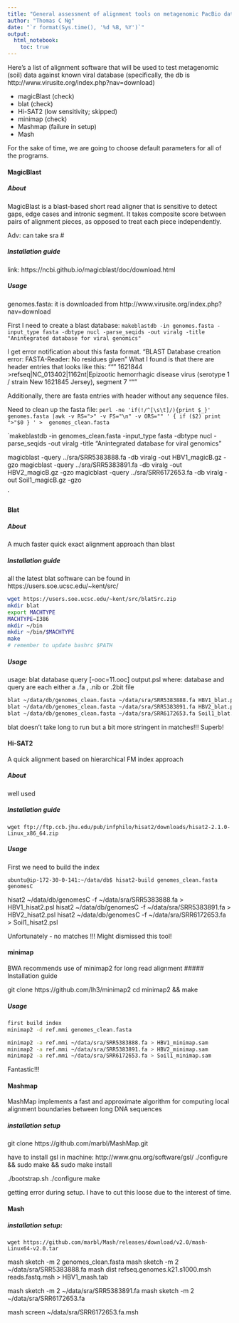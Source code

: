```yaml
---
title: "General assessment of alignment tools on metagenomic PacBio dataset" 
author: "Thomas C Ng"
date: "`r format(Sys.time(), '%d %B, %Y')`"
output: 
  html_notebook:
    toc: true
---
```


Here's a list of alignment software that will be used to test metagenomic (soil) data against known viral database (specifically, the db is http://www.virusite.org/index.php?nav=download)

 * magicBlast (check)
 * blat (check)
 * Hi-SAT2 (low sensitivity; skipped)
 * minimap (check)
 * Mashmap (failure in setup)
 * Mash
 
For the sake of time, we are going to choose default parameters for all of the programs. 

#### MagicBlast

##### About
MagicBlast is a blast-based short read aligner that is sensitive to detect gaps, edge cases and intronic segment. It takes composite score between pairs of alignment pieces, as opposed to treat each piece independently.

Adv: can take sra #


##### Installation guide
link: https://ncbi.github.io/magicblast/doc/download.html

##### Usage

genomes.fasta: it is downloaded from http://www.virusite.org/index.php?nav=download

First I need to create a blast database:
`makeblastdb -in genomes.fasta -input_type fasta -dbtype nucl -parse_seqids -out viralg -title "Anintegrated database for viral genomics"`

I get error notification about this fasta format. "BLAST Database creation error: FASTA-Reader: No residues given"
What I found is that there are header entries that looks like this:
"""
1621844 >refseq|NC_013402|1162nt|Epizootic hemorrhagic disease virus (serotype 1 / strain New
1621845             Jersey), segment 7
"""

Additionally, there are fasta entries with header without any sequence files. 

Need to clean up the fasta file: 
`perl -ne 'if(!/^[\s\t]/){print $_}' genomes.fasta |awk -v RS=">" -v FS="\n" -v ORS="" ' { if ($2) print ">"$0 } ' >  genomes_clean.fasta`

`makeblastdb -in genomes_clean.fasta -input_type fasta -dbtype nucl -parse_seqids -out viralg -title "Anintegrated database for viral genomics"

magicblast -query ../sra/SRR5383888.fa -db viralg -out HBV1_magicB.gz -gzo
magicblast -query ../sra/SRR5383891.fa -db viralg -out HBV2_magicB.gz -gzo
magicblast -query ../sra/SRR6172653.fa -db viralg -out Soil1_magicB.gz -gzo

`


#### Blat

##### About
A much faster quick exact alignment approach than blast

##### Installation guide
all the latest blat software can be found in https://users.soe.ucsc.edu/~kent/src/

```bash
wget https://users.soe.ucsc.edu/~kent/src/blatSrc.zip
mkdir blat
export MACHTYPE
MACHTYPE=I386
mkdir ~/bin
mkdir ~/bin/$MACHTYPE
make
# remember to update bashrc $PATH
```

##### Usage 

usage:
   blat database query [-ooc=11.ooc] output.psl
where:
   database and query are each either a .fa , .nib or .2bit file
   
```bash
blat ~/data/db/genomes_clean.fasta ~/data/sra/SRR5383888.fa HBV1_blat.psl
blat ~/data/db/genomes_clean.fasta ~/data/sra/SRR5383891.fa HBV2_blat.psl
blat ~/data/db/genomes_clean.fasta ~/data/sra/SRR6172653.fa Soil1_blat.psl
```

blat doesn't take long to run but a bit more stringent in matches!!! Superb!


#### Hi-SAT2
A quick alignment based on hierarchical FM index approach

##### About
well used 

##### Installation guide
`wget ftp://ftp.ccb.jhu.edu/pub/infphilo/hisat2/downloads/hisat2-2.1.0-Linux_x86_64.zip`


##### Usage

First we need to build the index

`ubuntu@ip-172-30-0-141:~/data/db$ hisat2-build genomes_clean.fasta genomesC`

hisat2 ~/data/db/genomesC -f ~/data/sra/SRR5383888.fa > HBV1_hisat2.psl
hisat2 ~/data/db/genomesC -f ~/data/sra/SRR5383891.fa > HBV2_hisat2.psl
hisat2 ~/data/db/genomesC -f ~/data/sra/SRR6172653.fa > Soil1_hisat2.psl

Unfortunately - no matches !!! Might dismissed this tool!


#### minimap
BWA recommends use of minimap2 for long read alignment
##### Installation guide

git clone https://github.com/lh3/minimap2
cd minimap2 && make

##### Usage

```bash
first build index 
minimap2 -d ref.mmi genomes_clean.fasta

minimap2 -a ref.mmi ~/data/sra/SRR5383888.fa > HBV1_minimap.sam
minimap2 -a ref.mmi ~/data/sra/SRR5383891.fa > HBV2_minimap.sam
minimap2 -a ref.mmi ~/data/sra/SRR6172653.fa > Soil1_minimap.sam
```

Fantastic!!!


#### Mashmap

MashMap implements a fast and approximate algorithm for computing local alignment boundaries between long DNA sequences

##### installation setup
git clone https://github.com/marbl/MashMap.git

have to install gsl in machine: http://www.gnu.org/software/gsl/
./configure && sudo make && sudo make install

./bootstrap.sh
./configure 
make

getting error during setup. I have to cut this loose due to the interest of time.

#### Mash
##### installation setup:


`wget https://github.com/marbl/Mash/releases/download/v2.0/mash-Linux64-v2.0.tar`


mash sketch -m 2 genomes_clean.fasta
mash sketch -m 2 ~/data/sra/SRR5383888.fa 
mash dist refseq.genomes.k21.s1000.msh reads.fastq.msh > HBV1_mash.tab

mash sketch -m 2 ~/data/sra/SRR5383891.fa
mash sketch -m 2 ~/data/sra/SRR6172653.fa

mash screen ~/data/sra/SRR6172653.fa.msh


